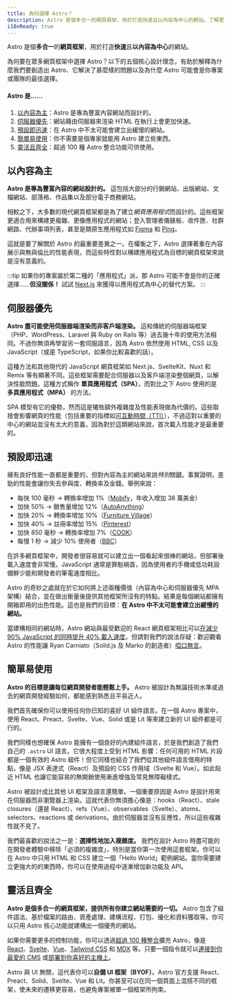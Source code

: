 ```yaml
---
title: 為何選擇 Astro？
description: Astro 是個多合一的網頁框架，用於打造快速且以內容為中心的網站。了解更多。
i18nReady: true
---
```


Astro 是個**多合一**的**網頁框架**，用於打造**快速**且**以內容為中心**的網站。

為何要在眾多網頁框架中選擇 Astro？以下的五個核心設計理念，有助於解釋為什麼我們要創造出 Astro、它解決了甚麼樣的問題以及為什麼 Astro 可能會是你專案或團隊的最佳選擇。

#### Astro 是……

1. [以內容為主](#以內容為主)：Astro 是專為豐富內容網站而設計的。
2. [伺服器優先](#伺服器優先)：網站藉由伺服器來渲染 HTML 在執行上會更加快速。
3. [預設即迅速](#預設即迅速)：在 Astro 中不太可能會建立出緩慢的網站。
4. [簡單易使用](#簡單易使用)：你不需要是個專家就能用 Astro 建立些東西。
5. [靈活且齊全](#靈活且齊全)：超過 100 種 Astro 整合功能可供使用。


## 以內容為主

**Astro 是專為豐富內容的網站設計的。** 這包括大部分的行銷網站、出版網站、文檔網站、部落格、作品集以及部分電子商務網站。

相較之下，大多數的現代網頁框架都是為了建立*網頁應用程式*而設計的。這些框架更適合用來構建更複雜、更像應用程式的網站；登入管理者儀錶板、收件匣、社群網路、代辦事項列表，甚至是類原生應用程式如 [Figma](https://figma.com/) 和 [Ping](https://ping.gg/)。

這就是要了解關於 Astro 的最重要差異之一。在權衡之下，Astro 選擇著重在內容展示與無與倫比的性能表現，而這些特性對以構建應用程式為目標的網頁框架來說是沒有意義的。

:::tip
如果你的專案屬於第二種的「應用程式」派，那 Astro 可能不會是你的正確選擇……**但沒關係！** 試試 [Next.js](https://nextjs.org/) 來獲得以應用程式為中心的替代方案。
:::


## 伺服器優先

**Astro 盡可能使用伺服器端渲染而非客戶端渲染。** 這和傳統的伺服器端框架（PHP、WordPress、Laravel 與 Ruby on Rails 等）過去幾十年的使用方法相同。不過你無須再學習另一套伺服語言，因為 Astro 依然使用 HTML, CSS 以及 JavaScript（或是 TypeScript，如果你比較喜歡的話）。

這種方法和其他現代的 JavaScript 網頁框架如 Next.js、SvelteKit、Nuxt 和 Remix 等有顯著不同。這些框架需要配合伺服器以及客戶端渲染整個網頁，以解決性能問題。這種方式稱作 **單頁應用程式（SPA）**，而對比之下 Astro 使用的是 **多頁應用程式（MPA）** 的方法。

SPA 模型有它的優勢，然而這是犧牲額外複雜度及性能表現做為代價的。這些取捨會影響網頁的性能（包括重要的指標如[可互動時間（TTI）](https://web.dev/interactive/)），不過這對以重要的中心的網站並沒有太大的意義，因為對於這類網站來說，首次載入性能才是最重要的。


## 預設即迅速

擁有良好性能一直都是重要的，但對內容為主的網站來說*特別*關鍵。事實證明，差勁的性能會讓你失去參與度、轉換率及金錢。舉例來說：

- 每快 100 毫秒 → 轉換率增加 1%（[Mobify](https://web.dev/why-speed-matters/)，年收入增加 38 萬美金）
- 加快 50% → 銷售量增加 12%（[AutoAnything](https://www.digitalcommerce360.com/2010/08/19/web-accelerator-revs-conversion-and-sales-autoanything/)）
- 加快 20% → 轉換率增加 10%（[Furniture Village](https://www.thinkwithgoogle.com/intl/en-gb/marketing-strategies/app-and-mobile/furniture-village-and-greenlight-slash-page-load-times-boosting-user-experience/)）
- 加快 40% → 註冊率增加 15%（[Pinterest](https://medium.com/pinterest-engineering/driving-user-growth-with-performance-improvements-cfc50dafadd7)）
- 加快 850 毫秒 → 轉換率增加 7%（[COOK](https://web.dev/why-speed-matters/)）
- 每慢 1 秒 → 減少 10% 使用者（[BBC](https://www.creativebloq.com/features/how-the-bbc-builds-websites-that-scale)）

在許多網頁框架中，開發者很容易就可以建立出一個看起來很棒的網站，但部署後載入速度會非常慢。JavaScript 通常是罪魁禍首，因為使用者的手機或低功耗設備鮮少能和開發者的筆電速度相比。

Astro 的奇妙之處就在於它如何將上述兩種價值（內容為中心和伺服器優先 MPA 架構）結合，並在做出衡量後提供其他框架所沒有的特點。結果是每個網站都擁有開箱即用的出色性能。這也是我們的目標：**在 Astro 中不太可能會建立出緩慢的網站。**

當建構相同的網站時，Astro 網站與最受歡迎的 React 網頁框架相比可以[在減少 90% JavaScript 的同時提升 40% 載入速度](https://twitter.com/t3dotgg/status/1437195415439360003)。但請對我們的說法存疑：歡迎觀看 Astro 的性能讓 Ryan Carniato（Solid.js 及 Marko 的創造者）[啞口無言](https://youtu.be/2ZEMb_H-LYE?t=8163)。


## 簡單易使用

**Astro 的目標是讓每位網頁開發者能輕鬆上手。** Astro 被設計為無論技術水準或過去的網頁開發經驗如何，都能感到熟悉且平易近人。

我們首先確保你可以使用任何你已知的喜好 UI 組件語言。在一個 Astro 專案中，使用 React、Preact、Svelte、Vue、Solid 或是 Lit 等來建立新的 UI 組件都是可行的。

我們同樣也想確保 Astro 能擁有一個良好的內建組件語言，於是我們創造了我們自己的 `.astro` UI 語言。它很大程度上受到 HTML 影響：任何可用的 HTML 片段都是一個有效的 Astro 組件！但它同樣也結合了我們從其他組件語言借用的特點，像是 JSX 表達式（React）及預設的 CSS 作用域（Svelte 和 Vue）。如此貼近 HTML 也讓它能容易的無開銷使用漸進增強及常見無障礙樣式。

Astro 被設計成比其他 UI 框架及語言還簡單。一個重要原因是 Astro 是設計用來在伺服器而非瀏覽器上渲染。這就代表你無須擔心像是：hooks（React）、stale closures（還是 React）、refs（Vue）、observables（Svelte）、atoms、selectors、reactions 或 derivations。由於伺服器並沒有反應性，所以這些複雜性就不見了。

我們最喜歡的說法之一是：**選擇性地加入複雜度。** 我們在設計 Astro 時盡可能的在開發者體驗中移除「必須的複雜度」，特別是當你第一次使用這套框架。你可以在 Astro 中只用 HTML 和 CSS 建立一個「Hello World」範例網站。當你需要建立更強大的的東西時，你可以在使用過程中逐漸增加新功能及 API。


## 靈活且齊全

**Astro 是個多合一的網頁框架，提供所有你建立網站需要的一切。** Astro 包含了組件語法、基於檔案的路由、資產處理、建構流程、打包、優化和資料獲取等。你可以只用 Astro 核心功能就建構出一個優秀的網站。

如果你需要更多的控制功能，你可以透過[超過 100 種整合](https://astro.build/integrations/)擴充 Astro，像是 [React](https://www.npmjs.com/package/@astrojs/react)、[Svelte](https://www.npmjs.com/package/@astrojs/svelte)、[Vue](https://www.npmjs.com/package/@astrojs/vue)、[Tailwind CSS](https://www.npmjs.com/package/@astrojs/tailwind) 和 [MDX](https://www.npmjs.com/package/@astrojs/mdx) 等。只要一個指令就可以[連接到你最愛的 CMS](/zh-tw/guides/cms/) 或[部署到你喜好的主機上](/zh-tw/guides/deploy/)。

Astro 與 UI 無關，這代表你可以**自備 UI 框架（BYOF）**。Astro 官方支援 React、Preact、Solid、Svelte、Vue 和 Lit。你甚至可以在同一個頁面上混搭不同的框架，使未來的遷移更容易，也避免專案被單一個框架所拘束。
